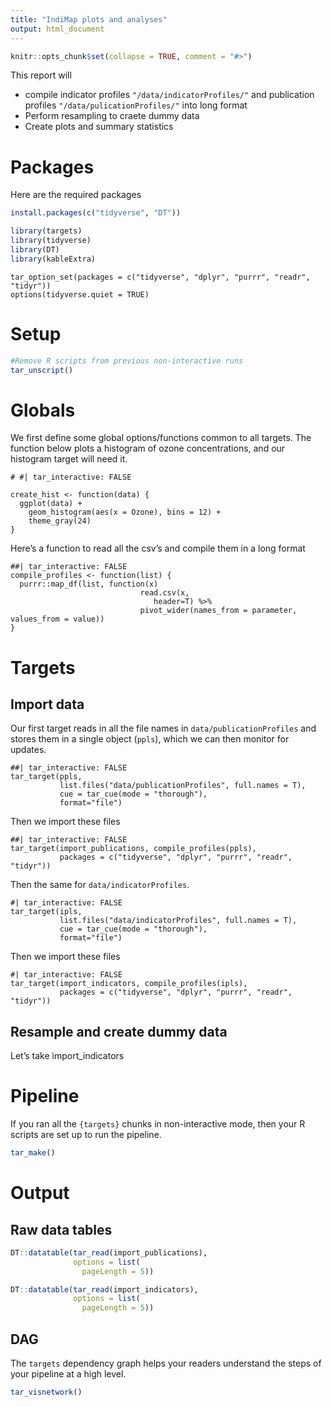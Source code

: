```yaml
---
title: "IndiMap plots and analyses"
output: html_document
---
```


```r
knitr::opts_chunk$set(collapse = TRUE, comment = "#>")
```

This report will

- compile indicator profiles `"/data/indicatorProfiles/"` and publication profiles `"/data/pulicationProfiles/"` into long format
- Perform resampling to craete dummy data
- Create plots and summary statistics


<!-- Target Markdown is a powerful R Markdown interface for reproducible analysis pipelines, and the chapter at https://books.ropensci.org/targets/markdown.html walks through it in detail. This R Markdown report the example from the chapter. Try it out in both interactive and non-interactive modes, either by running the code chunks in different ways or setting the `tar_interactive` chunk option. -->

# Packages

Here are the required packages
```r
install.packages(c("tidyverse", "DT"))
```
```r
library(targets)
library(tidyverse)
library(DT)
library(kableExtra)
```


```targets
tar_option_set(packages = c("tidyverse", "dplyr", "purrr", "readr", "tidyr"))
options(tidyverse.quiet = TRUE)
```

# Setup


```r
#Remove R scripts from previous non-interactive runs
tar_unscript()
```


# Globals

We first define some global options/functions common to all targets. The function below plots a histogram of ozone concentrations, and our histogram target will need it.

```targets
# #| tar_interactive: FALSE

create_hist <- function(data) {
  ggplot(data) +
    geom_histogram(aes(x = Ozone), bins = 12) +
    theme_gray(24)
}
```
Here's a function to read all the csv's and compile them in a long format
```targets
##| tar_interactive: FALSE
compile_profiles <- function(list) {
  purrr::map_df(list, function(x)
                             read.csv(x,
                                header=T) %>%
                             pivot_wider(names_from = parameter, values_from = value))
}
```

# Targets
## Import data
Our first target reads in all the file names in `data/publicationProfiles` and stores them in a single object (`ppls`), which we can then monitor for updates.

```targets
##| tar_interactive: FALSE
tar_target(ppls, 
           list.files("data/publicationProfiles", full.names = T), 
           cue = tar_cue(mode = "thorough"), 
           format="file")
```

Then we import these files

```targets
##| tar_interactive: FALSE
tar_target(import_publications, compile_profiles(ppls),
           packages = c("tidyverse", "dplyr", "purrr", "readr", "tidyr"))

```

Then the same for `data/indicatorProfiles`.

```targets
#| tar_interactive: FALSE
tar_target(ipls, 
           list.files("data/indicatorProfiles", full.names = T), 
           cue = tar_cue(mode = "thorough"), 
           format="file")
```

Then we import these files

```targets
#| tar_interactive: FALSE
tar_target(import_indicators, compile_profiles(ipls),
           packages = c("tidyverse", "dplyr", "purrr", "readr", "tidyr"))

```

## Resample and create dummy data
Let's take ìmport_indicators


<!-- Set the `tar_simple` chunk option to `TRUE` to define a single target with the command in the code chunk. The chunk below only contains `biglm(Ozone ~ Wind + Temp, data)` in the source, but because `tar_simple` is `TRUE`, it is shorthand for `tar_target(name = fit, command = biglm(Ozone ~ Wind + Temp, data))`. All other arguments to `tar_target()` are set to their default values (configurable with `tar_option_set()`). -->

<!-- ```{targets fit, tar_simple = TRUE} -->
<!-- biglm(Ozone ~ Wind + Temp, data) -->
<!-- ``` -->

# Pipeline

If you ran all the `{targets}` chunks in non-interactive mode, then your R scripts are set up to run the pipeline.

```r
tar_make()
```

# Output
<!-- You can retrieve results from the `_targets/` data store using `tar_read()` or `tar_load()`. -->

## Raw data tables
```r
DT::datatable(tar_read(import_publications),
              options = list(
                pageLength = 5))
```

```r
DT::datatable(tar_read(import_indicators),
              options = list(
                pageLength = 5))
```



## DAG
The `targets` dependency graph helps your readers understand the steps of your pipeline at a high level.

```r
tar_visnetwork()
```


